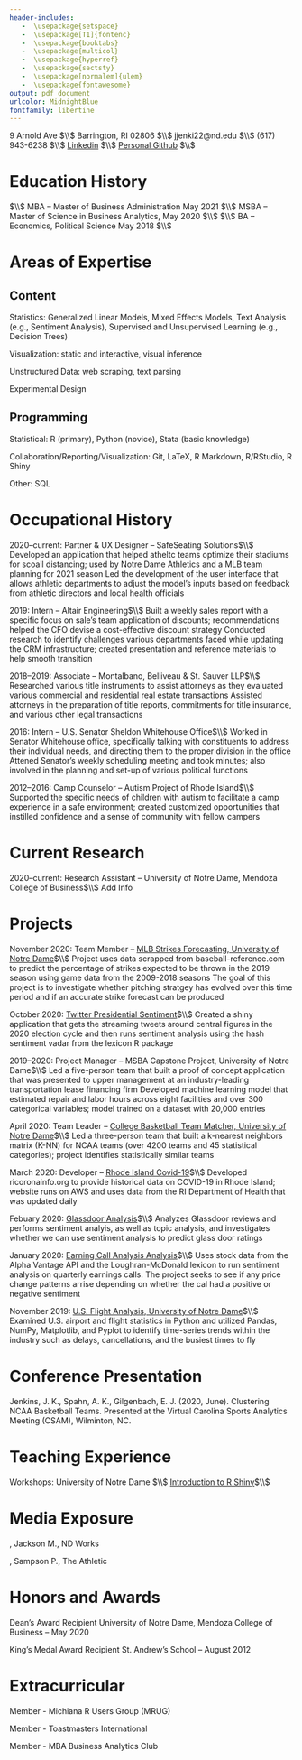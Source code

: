 ```yaml
---
header-includes:
   -  \usepackage{setspace}
   -  \usepackage[T1]{fontenc}
   -  \usepackage{booktabs}
   -  \usepackage{multicol}
   -  \usepackage{hyperref}
   -  \usepackage{sectsty}
   -  \usepackage[normalem]{ulem}
   -  \usepackage{fontawesome}
output: pdf_document
urlcolor: MidnightBlue
fontfamily: libertine
---
```


\title{\textsc{Joseph K. Jenkins}}
\maketitle
\rule{7in}{1.0pt}

\allsectionsfont{\sffamily\underline}

\normalsize
9 Arnold Ave $\\$
Barrington, RI 02806 $\\$
jjenki22@nd.edu $\\$
\faMobilePhone \hspace{.36cm} (617) 943-6238 $\\$
\href{https://www.linkedin.com/in/josephkjenkins/}{\faLinkedinSquare} \hspace{.16cm} [Linkedin](https://www.linkedin.com/in/josephkjenkins/) $\\$
\href{https://github.com/jjenki22}{\faGithub} \hspace{.16cm} [Personal Github](https://github.com/jjenki22) $\\$

\normalsize

# Education History

\textbf{University of Notre Dame, Mendoza College of Business} $\\$
  MBA -- Master of Business Administration \hfill May 2021 $\\$
  MSBA -- Master of Science in Business Analytics, \emph{magna cum laude} \hfill May 2020 $\\$
\textbf{University of Rochester}$\\$
  BA -- Economics, Political Science \hfill May 2018 $\\$

# Areas of Expertise

## Content

Statistics: Generalized Linear Models, Mixed Effects Models, Text Analysis (e.g., Sentiment Analysis), Supervised and Unsupervised Learning (e.g., Decision Trees)

Visualization: static and interactive, visual inference

Unstructured Data: web scraping, text parsing

Experimental Design

## Programming

Statistical: R (primary), Python (novice), Stata (basic knowledge)

Collaboration/Reporting/Visualization: Git, LaTeX, R Markdown, R/RStudio, R Shiny 

Other: SQL 

# Occupational History

\hangindent=0.5in 2020--current: Partner & UX Designer -- SafeSeating Solutions$\\$
Developed an application that helped atheltc teams optimize their stadiums for scoail distancing; used by Notre Dame Athletics and a MLB team planning for 2021 season
\newline Led the development of the user interface that allows athletic departments to adjust the model’s inputs based on feedback from athletic directors and local health officials

\hangindent=0.5in 2019: Intern -- Altair Engineering$\\$
Built a weekly sales report with a specific focus on sale’s team application of discounts; recommendations helped the CFO devise a cost-effective discount strategy 
\newline Conducted research to identify challenges various departments faced while updating the CRM infrastructure; created presentation and reference materials to help smooth transition

\hangindent=0.5in 2018--2019: Associate -- Montalbano, Belliveau & St. Sauver LLP$\\$
Researched various title instruments to assist attorneys as they evaluated various commercial and residential real estate transactions
\newline Assisted attorneys in the preparation of title reports, commitments for title insurance, and various other legal transactions

\hangindent=0.5in 2016: Intern -- U.S. Senator Sheldon Whitehouse Office$\\$
Worked in Senator Whitehouse office, specifically talking with constituents to address their individual needs, and directing them to the proper division in the office
\newline Attened Senator's weekly scheduling meeting and took minutes; also involved in the planning and set-up of various political functions

\hangindent=0.5in 2012--2016: Camp Counselor -- Autism Project of Rhode Island$\\$
Supported the specific needs of children with autism to facilitate a camp experience in a safe environment; created customized opportunities that instilled confidence and a sense of community with fellow campers 

# Current Research
\hangindent=0.5in 2020--current: Research Assistant -- University of Notre Dame, Mendoza College of Business$\\$
Add Info

# Projects

\hangindent=0.5in November 2020: Team Member -- [MLB Strikes Forecasting, University of Notre Dame](https://github.com/jjenki22/BaseballForcastProject)$\\$
Project uses data scrapped from baseball-reference.com to predict the percentage of strikes expected to be thrown in the 2019 season using game data from the 2009-2018 seasons
\newline The goal of this project is to investigate whether pitching stratgey has evolved over this time period and if an accurate strike forecast can be produced

\hangindent=0.5in October 2020: [Twitter Presidential Sentiment](https://github.com/jjenki22/Twitter-President-Sentiment)$\\$
Created a shiny application that gets the streaming tweets around central figures in the 2020 election cycle and then runs sentiment analysis using the hash sentiment vadar from the lexicon R package

\hangindent=0.5in 2019--2020: Project Manager -- MSBA Capstone Project, University of Notre Dame$\\$
Led a five-person team that built a proof of concept application that was presented to upper management at an industry-leading transportation lease financing firm
\newline Developed machine learning model that estimated repair and labor hours across eight facilities and over 300 categorical variables; model trained on a dataset with 20,000 entries

\hangindent=0.5in April 2020: Team Leader -- [College Basketball Team Matcher, University of Notre Dame](http://ncaa.joejenks.com/)$\\$
Led a three-person team that built a k-nearest neighbors matrix (K-NN) for NCAA teams (over 4200 teams and 45 statistical categories); project identifies statistically similar teams

\hangindent=0.5in March 2020: Developer -- [Rhode Island Covid-19](http://ricoronainfo.org/)$\\$
Developed ricoronainfo.org to provide historical data on COVID-19 in Rhode Island; website runs on AWS and uses data from the RI Department of Health that was updated daily

\hangindent=0.5in Febuary 2020: [Glassdoor Analysis](https://github.com/jjenki22/Glassdoor-Analysis)$\\$
Analyzes Glassdoor reviews and performs sentiment analyis, as well as topic analysis, and investigates whether we can use sentiment analysis to predict glass door ratings

\hangindent=0.5in January 2020: [Earning Call Analysis Analysis](https://github.com/jjenki22/Earning-Call-Analysis)$\\$
Uses stock data from the Alpha Vantage API and the Loughran-McDonald lexicon to run sentiment analysis on quarterly earnings calls. The project seeks to see if any price change patterns arrise depending on whether the cal had a positive or negative sentiment

\hangindent=0.5in November 2019: [U.S. Flight Analysis, University of Notre Dame](https://github.com/jjenki22/Flight-Analysis)$\\$
Examined U.S. airport and flight statistics in Python and utilized Pandas, NumPy, Matplotlib, and Pyplot to identify time-series trends within the industry such as delays, cancellations, and the busiest times to fly

# Conference Presentation 

\hangindent=0.5in Jenkins, J. K., Spahn, A. K., Gilgenbach, E. J. (2020, June). Clustering NCAA Basketball Teams. Presented at the Virtual Carolina Sports Analytics Meeting (CSAM), Wilminton, NC.

# Teaching Experience

\hangindent=0.5in Workshops: University of Notre Dame $\\$
[Introduction to R Shiny](https://github.com/jjenki22/ShinyWorkshop)$\\$

# Media Exposure
[\emph{Finding A Seat: 2 Business Profs And A Grad Student Built An App To Help Sports Venues With Physical Distancing}](https://ndworks.nd.edu/news/finding-a-seat-2-business-profs-and-a-grad-student-built-an-app-to-help-sports-venues-with-physical-distancing/), Jackson M., ND Works

[\emph{Inside Notre Dame's analytics heavy solytion to socially distancing its stadium}](https://theathletic.com/2035830/2020/09/01/notre-dame-stadium-attendance-analytics-safeseating-solutions/), Sampson P., The Athletic

# Honors and Awards

Dean's Award Recipient University of Notre Dame, Mendoza College of Business -- May 2020

King's Medal Award Recipient St. Andrew's School -- August 2012

# Extracurricular

Member - Michiana R Users Group (MRUG)

Member - Toastmasters International

Member - MBA Business Analytics Club
